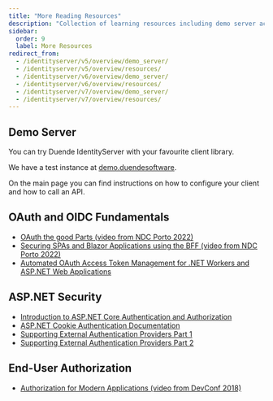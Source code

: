 ```yaml
---
title: "More Reading Resources"
description: "Collection of learning resources including demo server access, OAuth fundamentals, and ASP.NET security guides"
sidebar:
  order: 9
  label: More Resources
redirect_from:
  - /identityserver/v5/overview/demo_server/
  - /identityserver/v5/overview/resources/
  - /identityserver/v6/overview/demo_server/
  - /identityserver/v6/overview/resources/
  - /identityserver/v7/overview/demo_server/
  - /identityserver/v7/overview/resources/
---
```



## Demo Server

You can try Duende IdentityServer with your favourite client library.

We have a test instance at [demo.duendesoftware](https://demo.duendesoftware.com).

On the main page you can find instructions on how to configure your client and how to call an API.

<LinkCard
  description="Visit https://demo.duendesoftware.com"
  href="https://demo.duendesoftware.com"
  title="IdentityServer Demo Server"
  target="_blank"
/>

## OAuth and OIDC Fundamentals

- [OAuth the good Parts (video from NDC Porto 2022)](https://www.youtube.com/watch?v=Ps8ep-glDfc)
- [Securing SPAs and Blazor Applications using the BFF (video from NDC Porto 2022)](https://www.youtube.com/watch?v=xzRhabmlc8M)
- [Automated OAuth Access Token Management for .NET Workers and ASP.NET Web Applications](https://www.youtube.com/watch?v=zr-LAYg5BCE)

## ASP.NET Security

- [Introduction to ASP.NET Core Authentication and Authorization](https://www.youtube.com/watch?v=02Yh3sxzAYI)
- [ASP.NET Cookie Authentication Documentation](https://learn.microsoft.com/en-us/aspnet/core/security/authentication/cookie)
- [Supporting External Authentication Providers Part 1](https://www.youtube.com/watch?v=HH_tw7dFhpg)
- [Supporting External Authentication Providers Part 2](https://www.youtube.com/watch?v=daeVaU5CmPw)

## End-User Authorization

- [Authorization for Modern Applications (video from DevConf 2018)](https://www.youtube.com/watch?v=Dlrf85NTuAU)
